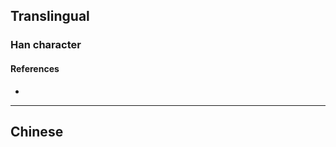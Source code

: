 {{also|儻}}
{{character info}}
==Translingual==

===Han character===
{{Han char|rn=9|rad=人|as=10|sn=12|four=|canj=OFBU|ids=⿰亻党}}

====References====
* {{Han ref|kx=0114.051|hdz=10202.160|uh=50A5|ud=20645}}

----

==Chinese==
{{zh-see|儻}}